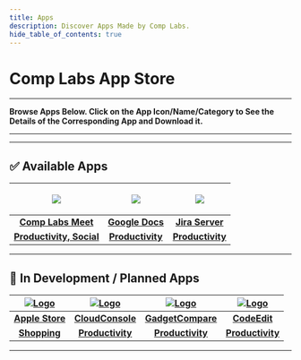 ```yaml
---
title: Apps
description: Discover Apps Made by Comp Labs.
hide_table_of_contents: true
---
```



# Comp Labs App Store

---

**Browse Apps Below. Click on the App Icon/Name/Category to See the Details of the Corresponding App and Download it.**

---

<AppCardsRow />

---

## ✅ Available Apps

| <p><a href="/apps/comp-labs-meet"><img src="/img/apps/comp-labs-meet/icon.png"></img></a></p> | <p><a href="/apps/google-docs"><img src="/img/apps/google-docs.png"></img></a></p> | <p><a href="/apps/jira-server"><img src="/img/apps/jira-server.png"></img></a></p> |
| :-------------------------------------------------------------------------------------------: | :--------------------------------------------------------------------------------: | :--------------------------------------------------------------------------------: |
|                          [**Comp Labs Meet**](/apps/comp-labs-meet)                           |                        [**Google Docs**](/apps/google-docs)                        |                        [**Jira Server**](/apps/jira-server)                        |
|                       [**Productivity, Social**](/apps/comp-labs-meet)                        |                       [**Productivity**](/apps/google-docs)                        |                       [**Productivity**](/apps/jira-server)                        |

---

## 🚧 In Development / Planned Apps

| [![Logo](/img/apps/applestore.webp)](/apps/apple-store) | [![Logo](/img/apps/complabs.png)](/apps/cloud-console) | [![Logo](/img/apps/complabs.png)](/apps/gadget-compare) | [![Logo](/img/apps/complabs.png)](/apps/codeedit) |
| :-----------------------------------------------------: | :----------------------------------------------------: | :-----------------------------------------------------: | :-----------------------------------------------: |
|          [**Apple Store**](/apps/apple-store)           |        [**CloudConsole**](/apps/cloud-console)         |        [**GadgetCompare**](/apps/gadget-compare)        |          [**CodeEdit**](/apps/codeedit)           |
|            [**Shopping**](/apps/apple-store)            |        [**Productivity**](/apps/cloud-console)         |        [**Productivity**](/apps/gadget-compare)         |        [**Productivity**](/apps/codeedit)         |

---

<!-- <StyledEngineProvider injectFirst><AppsList /></StyledEngineProvider> -->
